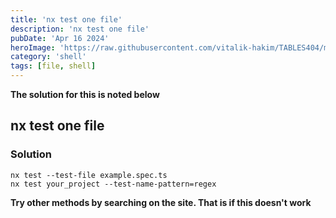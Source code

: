 ```yaml
---
title: 'nx test one file'
description: 'nx test one file'
pubDate: 'Apr 16 2024'
heroImage: 'https://raw.githubusercontent.com/vitalik-hakim/TABLES404/main/error_b/SHELL.jpg'
category: 'shell'
tags: [file, shell]
---
```


**The solution for this is noted below**

## nx test one file

### Solution

```shell
nx test --test-file example.spec.ts
nx test your_project --test-name-pattern=regex
```

**Try other methods by searching on the site. That is if this doesn't work**
